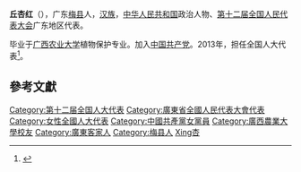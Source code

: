 '''丘杏红'''（{{bd|1973年||}}），广东[[梅县|梅县]]人，[[汉族|汉族]]，[[中华人民共和国|中华人民共和国]]政治人物、[[第十二届全国人民代表大会|第十二届全国人民代表大会]]广东地区代表。

毕业于[[广西农业大学|广西农业大学]]植物保护专业。加入[[中国共产党|中国共产党]]。2013年，担任全国人大代表<ref>{{cite news|title=全国人大代表信息-丘杏红|url=http://210.82.31.1:8084/delegate/viewDelegate.action?dbid=121779|accessdate=2013-04-05|newspaper=全国人大网|archive-url=https://web.archive.org/web/20190219135357/http://www.npc.gov.cn/delegate/viewDelegate.action?dbid=121779|archive-date=2019-02-19|dead-url=yes}}</ref>。

==參考文獻==
{{reflist}}
{{中国政治人物小作品}}
{{DEFAULTSORT:Qiu丘}}
[[Category:第十二届全国人大代表|Category:第十二届全国人大代表]]
[[Category:廣東省全國人民代表大會代表|Category:廣東省全國人民代表大會代表]]
[[Category:女性全國人大代表|Category:女性全國人大代表]]
[[Category:中國共產黨女黨員|Category:中國共產黨女黨員]]
[[Category:廣西農業大學校友|Category:廣西農業大學校友]]
[[Category:廣東客家人|Category:廣東客家人]]
[[Category:梅县人|Category:梅县人]]
[[Category:丘姓|Xing杏]]